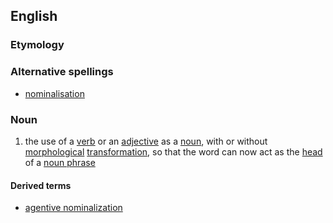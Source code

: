 ==English==
{{wikipedia}}

===Etymology===
{{suffix|nominal|ization|lang=en}}

===Alternative spellings===
*[[nominalisation]]

===Noun===
{{en-noun}}

# {{linguistics}} the use of a [[verb]] or an [[adjective]] as a [[noun]], with or without [[morphological]] [[transformation]], so that the word can now act as the [[head]] of a [[noun phrase]]

====Derived terms====
*[[agentive nominalization]]